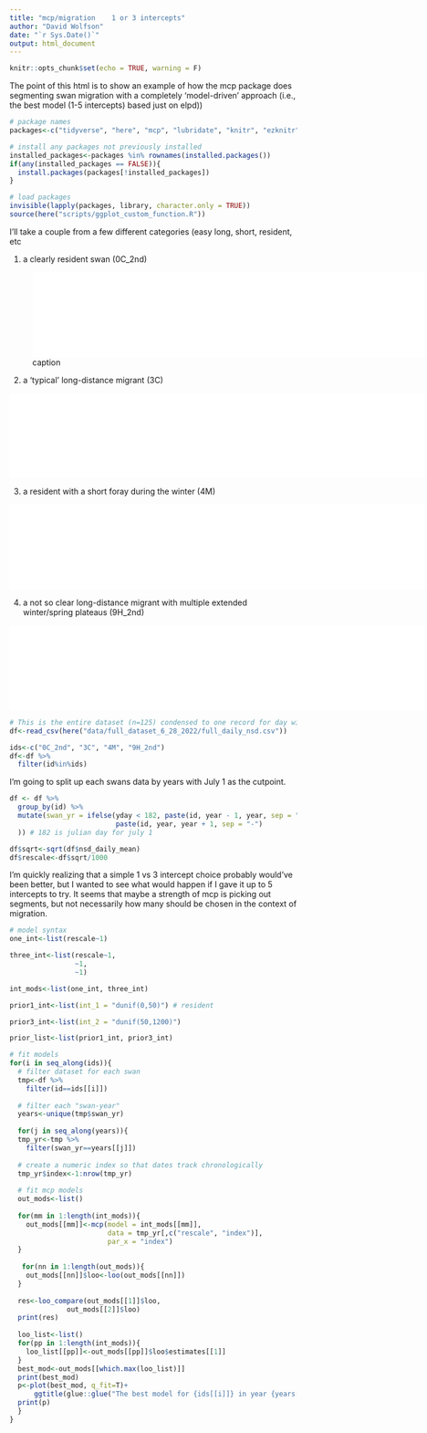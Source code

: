 ```yaml
---
title: "mcp/migration    1 or 3 intercepts"
author: "David Wolfson"
date: "`r Sys.Date()`"
output: html_document
---
```


```r
knitr::opts_chunk$set(echo = TRUE, warning = F)
```

The point of this html is to show an example of how the mcp package does segmenting swan migration with a completely 'model-driven' approach (i.e., the best model (1-5 intercepts) based just on elpd))

```r
# package names
packages<-c("tidyverse", "here", "mcp", "lubridate", "knitr", "ezknitr", "loo", "flextable")

# install any packages not previously installed
installed_packages<-packages %in% rownames(installed.packages())
if(any(installed_packages == FALSE)){
  install.packages(packages[!installed_packages])
}

# load packages
invisible(lapply(packages, library, character.only = TRUE))
source(here("scripts/ggplot_custom_function.R"))
```


I'll take a couple from a few different categories (easy long, short, resident, etc
 
1) a clearly resident swan (0C_2nd) 

![caption](../../figures/nsd_plots_by_swan/0C_2nd.pdf){width=800px}

2) a 'typical' long-distance migrant (3C)

![](../../figures/nsd_plots_by_swan/3C.pdf){width=800px}

3) a resident with a short foray during the winter (4M)

![](../../figures/nsd_plots_by_swan/4M.pdf){width=800px}

4) a not so clear long-distance migrant with multiple extended winter/spring plateaus (9H_2nd)

![](../../figures/nsd_plots_by_swan/9H_2nd.pdf){width=800px}
 
```r
# This is the entire dataset (n=125) condensed to one record for day with averaged NSD
df<-read_csv(here("data/full_dataset_6_28_2022/full_daily_nsd.csv"))
```

```r
ids<-c("0C_2nd", "3C", "4M", "9H_2nd")
df<-df %>% 
  filter(id%in%ids)
```

I'm going to split up each swans data by years with July 1 as the cutpoint.

```r
df <- df %>%
  group_by(id) %>%
  mutate(swan_yr = ifelse(yday < 182, paste(id, year - 1, year, sep = "-"),
                          paste(id, year, year + 1, sep = "-")
  )) # 182 is julian day for july 1

df$sqrt<-sqrt(df$nsd_daily_mean)
df$rescale<-df$sqrt/1000
```

I'm quickly realizing that a simple 1 vs 3 intercept choice probably would've been better, but I wanted to see what would happen if I gave it up to 5 intercepts to try.
It seems that maybe a strength of mcp is picking out segments, but not necessarily how many should be chosen in the context of migration.
```r
# model syntax
one_int<-list(rescale~1)

three_int<-list(rescale~1,
                ~1,
                ~1)

int_mods<-list(one_int, three_int)

prior1_int<-list(int_1 = "dunif(0,50)") # resident

prior3_int<-list(int_2 = "dunif(50,1200)")

prior_list<-list(prior1_int, prior3_int)
```

```r
# fit models
for(i in seq_along(ids)){
  # filter dataset for each swan
  tmp<-df %>% 
    filter(id==ids[[i]])
  
  # filter each "swan-year"
  years<-unique(tmp$swan_yr)
  
  for(j in seq_along(years)){
  tmp_yr<-tmp %>% 
    filter(swan_yr==years[[j]])
  
  # create a numeric index so that dates track chronologically
  tmp_yr$index<-1:nrow(tmp_yr)
  
  # fit mcp models
  out_mods<-list()
  
  for(mm in 1:length(int_mods)){
    out_mods[[mm]]<-mcp(model = int_mods[[mm]], 
                        data = tmp_yr[,c("rescale", "index")],
                        par_x = "index")
  }
  
   for(nn in 1:length(out_mods)){
    out_mods[[nn]]$loo<-loo(out_mods[[nn]])
  }
  
  res<-loo_compare(out_mods[[1]]$loo,
              out_mods[[2]]$loo)
  print(res)
  
  loo_list<-list()
  for(pp in 1:length(int_mods)){
    loo_list[[pp]]<-out_mods[[pp]]$loo$estimates[[1]]
  }
  best_mod<-out_mods[[which.max(loo_list)]]
  print(best_mod)
  p<-plot(best_mod, q_fit=T)+
      ggtitle(glue::glue("The best model for {ids[[i]]} in year {years[[j]]} has {length(best_mod$model)} intercepts"))
  print(p)
  }
}
  
  
  
```









